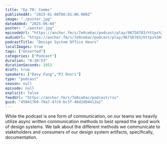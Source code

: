 ```yaml
---
title: "Ep 70: Comms"
publishedAt: "2025-01-08T08:01:00.000Z"
image: "./poster.jpg"
dateAdded: "2025-06-04"
poster: "./poster.jpg"
episodeUrl: "https://anchor.fm/s/7e0ce6ac/podcast/play/96756783/https%3A%2F%2Fd3ctxlq1ktw2nl.cloudfront.net%2Fstaging%2F2025-0-8%2F457d33f7-4c8f-8533-828d-d56f0ec835ca.mp3"
audioUrl: "https://anchor.fm/s/7e0ce6ac/podcast/play/96756783/https%3A%2F%2Fd3ctxlq1ktw2nl.cloudfront.net%2Fstaging%2F2025-0-8%2F457d33f7-4c8f-8533-828d-d56f0ec835ca.mp3"
podcastTitle: "Design System Office Hours"
localImages: true
tags: ["Unsorted"]
categories: ["Podcast"]
duration: "0:30:53"
durationSeconds: 1853
draft: true
speakers: ["Davy Fung","PJ Onori"]
type: "podcast"
season: null
episode: null
explicit: false
feedUrl: "https://anchor.fm/s/7e0ce6ac/podcast/rss"
guid: "45041769-70a7-47c9-bc3f-46d2d04412a2"
---
```

While the podcast is one form of communication, on our teams we heavily utilize async written communication methods to best spread the good work of design systems. We talk about the different methods we communicate to stakeholders and consumers of our design system artifacts, specifically, documentation.
